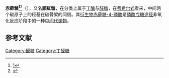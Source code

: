 {{noteTA|G1=LS}}
{{Expand |time=2011-09-17T03:56:25+00:00 }}
{{chembox
| verifiedrevid = 443736794
| Reference = <ref>''Merck Index'', 11th Edition, '''3637'''</ref>
| ImageFile1 = D-erythrose.svg
| ImageSize1 = 150px
| ImageCaption1 = <small>D</small>-Erythrose
| ImageFile2 = L-erythrose.svg
| ImageSize2 = 150px
| ImageCaption2 = <small>L</small>-Erythrose
| IUPACName = (2''R'',3''R'')-2,3,4-Trihydroxybutanal (<small>D</small>)<br>(2''S'',3''S'')-2,3,4-Trihydroxybutanal (<small>L</small>)
| OtherNames = 
| Section1 = {{Chembox Identifiers
|   ChemSpiderID_Ref = {{chemspidercite|correct|chemspider}}
| ChemSpiderID = 84990
|  ChemSpiderID_Comment = (<small>D</small>)
| InChI = 1/C4H8O4/c5-1-3(7)4(8)2-6/h1,3-4,6-8H,2H2/t3-,4+/m0/s1
| InChIKey = YTBSYETUWUMLBZ-IUYQGCFVBI
| SMILES1 = O=C[C@H](O)[C@H](O)CO
| StdInChI_Ref = {{stdinchicite|correct|chemspider}}
| StdInChI = 1S/C4H8O4/c5-1-3(7)4(8)2-6/h1,3-4,6-8H,2H2/t3-,4+/m0/s1
| StdInChIKey_Ref = {{stdinchicite|correct|chemspider}}
| StdInChIKey = YTBSYETUWUMLBZ-IUYQGCFVSA-N
| CASNo = 583-50-6
| CASNo_Ref = {{cascite|correct|CAS}}
| CASNo_Comment = (<small>D</small>)
| CASNo1 = 533-49-3
| CASNo1_Ref = {{cascite|correct|CAS}}
| CASNo1_Comment = (<small>L</small>)
|   PubChem = 94176
|   PubChem_Comment = (<small>D</small>)
|   ChEBI_Ref = {{ebicite|correct|EBI}}
| ChEBI = 27904
| SMILES = OC[C@@H](O)[C@@H](O)C=O
|   SMILES_Comment = (<small>D</small>)
|   SMILES1 = OC[C@H](O)[C@H](O)C=O
|   SMILES1_Comment = (<small>L</small>)
  }}
| Section2 = {{Chembox Properties
|   C=4|H=8|O=4
|   Appearance = 漿狀
|   Density = 
|   MeltingPt = 
|   BoilingPt = 
|   Solubility = 非常易溶
  }}
| Section3 = {{Chembox Hazards
|   MainHazards = 
|   FlashPt = 
|   Autoignition = 
  }}
}}
'''赤藓糖<ref>[http://www.term.gov.cn/pages/homepage/result2.jsp?id=333401&subid=10001798&subject=%E7%B3%96%E7%B1%BB&subsys=%E7%94%9F%E7%89%A9%E5%8C%96%E5%AD%A6%E4%B8%8E%E5%88%86%E5%AD%90%E7%94%9F%E7%89%A9%E5%AD%A6]{{dead link|date=2018年4月 |bot=InternetArchiveBot |fix-attempted=yes }}</ref>'''<ref>{{Cite web|title=erythrose - 赤藻糖|url=https://terms.naer.edu.tw/detail/786058/?index=2|access-date=2022-05-09|work=terms.naer.edu.tw}}</ref>（{{lang-en|Erythrose}}），又名'''顯紅糖'''，在分类上属于[[丁醣|丁醣]]与[[醛糖|醛糖]]，在[[费希尔式|费希尔式]]看来，中间两个碳原子上的羟基在碳骨架的同侧。其[[衍生物|衍生物]][[赤藓糖-4-磷酸|赤藓糖-4-磷酸]]是[[磷酸戊糖途径|磷酸戊糖途径]]非氧化反应阶段中的一种[[中间代谢物|中间代谢物]]。

==参考文献==
{{reflist}}

{{醣類}}

{{Biochem-stub}}

[[Category:醛糖|Category:醛糖]]
[[Category:丁醛糖|Category:丁醛糖]]